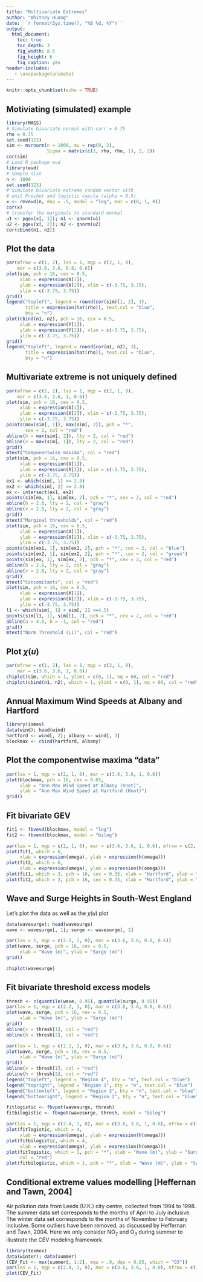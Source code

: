 ```yaml
---
title: "Multivariate Extremes"
author: "Whitney Huang"
date: '`r format(Sys.time(), "%B %d, %Y")`'
output:
  html_document:
    toc: true
    toc_depth: 3
    fig_width: 8.5
    fig_height: 6
    fig_caption: yes
header-includes:
   - \usepackage{animate}
---
```


```r
knitr::opts_chunk$set(echo = TRUE)
```

## Motiviating (simulated) example 

```r
library(MASS)
# Simulate bivariate normal with corr = 0.75
rho = 0.75
set.seed(123)
sim <- mvrnorm(n = 1000, mu = rep(0, 2), 
               Sigma = matrix(c(1, rho, rho, 1), 2, 2))
cor(sim)
# Load R package evd
library(evd)
# Sample size
n <- 1000
set.seed(123)
# Simulate bivariate extreme random vector with 
# unit Frechet and logistic copula (alpha = 0.5)
x <- rmvevd(n, dep = .5, model = "log", mar = c(0, 1, 0))
cor(x)
# transfer the marginals to standard normal
u1 <- pgev(x[, 1]); n1 <- qnorm(u1)
u2 <- pgev(x[, 2]); n2 <- qnorm(u2)
cor(cbind(n1, n2))
```

## Plot the data 

```r
par(mfrow = c(1, 2), las = 1, mgp = c(2, 1, 0),
    mar = c(3.6, 3.6, 0.8, 0.6))
plot(sim, pch = 16, cex = 0.5,
     xlab = expression(X[1]),
     ylab = expression(X[2]), xlim = c(-3.75, 3.75),
     ylim = c(-3.75, 3.75))
grid()
legend("topleft", legend = round(cor(sim)[1, 2], 3),
       title = expression(hat(rho)), text.col = "blue",
       bty = "n")
plot(cbind(n1, n2), pch = 16, cex = 0.5,
     xlab = expression(Y[1]),
     ylab = expression(Y[2]), xlim = c(-3.75, 3.75),
     ylim = c(-3.75, 3.75))
grid()
legend("topleft", legend = round(cor(n1, n2), 3),
       title = expression(hat(rho)), text.col = "blue",
       bty = "n")
```

## Multivariate extreme is not uniquely defined

```r
par(mfrow = c(2, 2), las = 1, mgp = c(2, 1, 0),
    mar = c(3.6, 3.6, 1, 0.6))
plot(sim, pch = 16, cex = 0.5,
     xlab = expression(X[1]),
     ylab = expression(X[2]), xlim = c(-3.75, 3.75),
     ylim = c(-3.75, 3.75))
points(max(sim[, 1]), max(sim[, 2]), pch = "*",
       cex = 2, col = "red")
abline(h = max(sim[, 2]), lty = 2, col = "red")
abline(v = max(sim[, 1]), lty = 2, col = "red")
grid()
mtext("Componentwise maxima", col = "red")
plot(sim, pch = 16, cex = 0.5,
     xlab = expression(X[1]),
     ylab = expression(X[2]), xlim = c(-3.75, 3.75),
     ylim = c(-3.75, 3.75))
ex1 <- which(sim[, 1] >= 2.8)
ex2 <- which(sim[, 2] >= 2.8)
ex <- intersect(ex1, ex2)
points(sim[ex, 1], sim[ex, 2], pch = "*", cex = 2, col = "red")
abline(h = 2.8, lty = 2, col = "gray")
abline(v = 2.8, lty = 2, col = "gray")
grid()
mtext("Marginal thresholds", col = "red")
plot(sim, pch = 16, cex = 0.5,
     xlab = expression(X[1]),
     ylab = expression(X[2]), xlim = c(-3.75, 3.75),
     ylim = c(-3.75, 3.75))
points(sim[ex1, 1], sim[ex1, 2], pch = "*", cex = 2, col = "blue")
points(sim[ex2, 1], sim[ex2, 2], pch = "*", cex = 2, col = "green")
points(sim[ex, 1], sim[ex, 2], pch = "*", cex = 2, col = "red")
abline(h = 2.8, lty = 2, col = "gray")
abline(v = 2.8, lty = 2, col = "gray")
grid()
mtext("Concomitants", col = "red")
plot(sim, pch = 16, cex = 0.5,
     xlab = expression(X[1]),
     ylab = expression(X[2]), xlim = c(-3.75, 3.75),
     ylim = c(-3.75, 3.75))
l1 <- which(sim[, 1] + sim[, 2] >=4.5)
points(sim[l1, 1], sim[l1, 2], pch = "*", cex = 2, col = "red")
abline(a = 4.5, b = -1, col = "red")
grid()
mtext("Norm Threshold (L1)", col = "red")
```

## Plot $\chi(u)$

```r
par(mfrow = c(1, 2), las = 1, mgp = c(2, 1, 0),
    mar = c(3.6, 3.6, 1, 0.6))
chiplot(sim, which = 1, ylim1 = c(0, 1), nq = 60, col = "red")
chiplot(cbind(n1, n2), which = 1, ylim1 = c(0, 1), nq = 60, col = "red")
```

## Annual Maximum Wind Speeds at Albany and Hartford

```r
library(ismev)
data(wind); head(wind)
hartford <- wind[, 2]; albany <- wind[, 3]
blockmax <- cbind(hartford, albany)
```

## Plot the componentwise maxima "data"

```r
par(las = 1, mgp = c(2, 1, 0), mar = c(3.6, 3.6, 1, 0.6))
plot(blockmax, pch = 16, cex = 0.65,
     xlab = "Ann Max Wind Speed at Albany (Knot)",
     ylab = "Ann Max Wind Speed at Hartford (Knot)")
grid()
```

## Fit bivariate GEV

```r
fit1 <- fbvevd(blockmax, model = "log")
fit2 <- fbvevd(blockmax, model = "bilog")

par(las = 1, mgp = c(2, 1, 0), mar = c(3.6, 3.6, 1, 0.6), mfrow = c(2, 2))
plot(fit1, which = 6,
     xlab = expression(omega), ylab = expression(h(omega)))
plot(fit2, which = 6,
     xlab = expression(omega), ylab = expression(h(omega)))
plot(fit1, which = 3, pch = 16, cex = 0.35, xlab = "Hartford", ylab = "Albany")
plot(fit2, which = 3, pch = 16, cex = 0.35, xlab = "Hartford", ylab = "Albany")
```

## Wave and Surge Heights in South-West England

Let's plot the data as well as the $\chi(u)$ plot

```r
data(wavesurge); head(wavesurge)
wave <- wavesurge[, 1]; surge <- wavesurge[, 2]

par(las = 1, mgp = c(2.2, 1, 0), mar = c(3.6, 3.6, 0.8, 0.6))
plot(wave, surge, pch = 16, cex = 0.5,
     xlab = "Wave (m)", ylab = "Surge (m)")
grid()

chiplot(wavesurge)
```

## Fit bivariate threshold excess models

```r
thresh <- c(quantile(wave, 0.95), quantile(surge, 0.95))
par(las = 1, mgp = c(2.2, 1, 0), mar = c(3.6, 3.6, 0.8, 0.6))
plot(wave, surge, pch = 16, cex = 0.5,
     xlab = "Wave (m)", ylab = "Surge (m)")
grid()
abline(v = thresh[1], col = "red")
abline(h = thresh[2], col = "red")

par(las = 1, mgp = c(2.2, 1, 0), mar = c(3.6, 3.6, 0.8, 0.6))
plot(wave, surge, pch = 16, cex = 0.5,
     xlab = "Wave (m)", ylab = "Surge (m)")
grid()
abline(v = thresh[1], col = "red")
abline(h = thresh[2], col = "red")
legend("topleft", legend = "Region 4", bty = "n", text.col = "blue")
legend("topright", legend = "Region 1", bty = "n", text.col = "blue")
legend("bottomleft", legend = "Region 3", bty = "n", text.col = "blue")
legend("bottomright", legend = "Region 2", bty = "n", text.col = "blue")

fitlogistic <- fbvpot(wavesurge, thresh)
fitbilogistic <- fbvpot(wavesurge, thresh, model = "bilog")

par(las = 1, mgp = c(2.4, 1, 0), mar = c(3.6, 3.6, 1, 0.6), mfrow = c(2, 2))
plot(fitlogistic, which = 4,
     xlab = expression(omega), ylab = expression(h(omega)))
plot(fitbilogistic, which = 4,
     xlab = expression(omega), ylab = expression(h(omega)))
plot(fitlogistic, which = 1, pch = "*", xlab = "Wave (m)", ylab = "Surge (m)",
     col = "red")
plot(fitbilogistic, which = 1, pch = "*", xlab = "Wave (m)", ylab = "Surge (m)", col = "red")
```


## Conditional extreme values modelling [Heffernan and Tawn, 2004]

Air pollution data from Leeds (U.K.) city centre, collected from 1994 to 1998. The summer data set corresponds to the months of April to July inclusive. The winter data set corresponds to the months of November to February inclusive. Some outliers have been removed, as discussed by Heffernan and Tawn, 2004. Here we only consider $\mathrm{NO}_{2}$ and $\mathrm{O}_{3}$ during summer to illustrate the CEV modeling framework. 


```r
library(texmex)
data(winter); data(summer)
(CEV_Fit <- mex(summer[, 1:2], mqu = .9, dqu = 0.85, which = "O3"))
par(las = 1, mgp = c(2.4, 1, 0), mar = c(3.6, 3.6, 1, 0.6), mfrow = c(1, 3))
plot(CEV_Fit)
```




